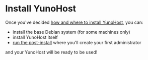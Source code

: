 # Install YunoHost

Once you've decided [how and where to install YunoHost](/admin/self_hosting), you can:

* install the base Debian system (for some machines only)
* install YunoHost itself
* [run the post-install](/) where you'll create your first administrator

and your YunoHost will be ready to be used!

